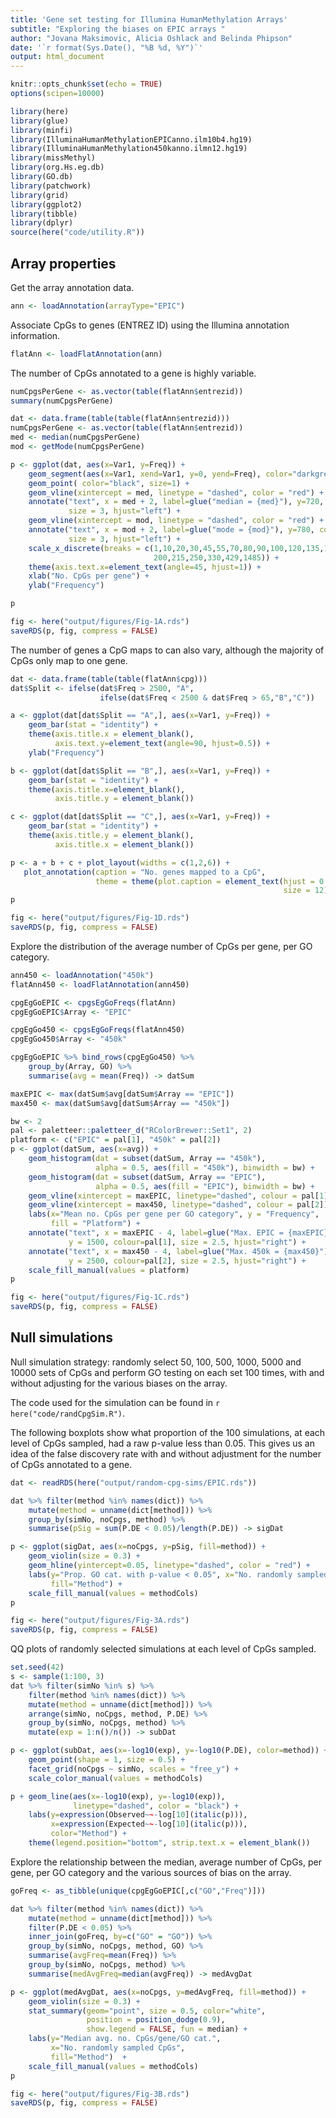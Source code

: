 ```yaml
---
title: 'Gene set testing for Illumina HumanMethylation Arrays'
subtitle: "Exploring the biases on EPIC arrays "
author: "Jovana Maksimovic, Alicia Oshlack and Belinda Phipson"
date: '`r format(Sys.Date(), "%B %d, %Y")`'
output: html_document
---
```


```r
knitr::opts_chunk$set(echo = TRUE)
options(scipen=10000)
```

```r
library(here)
library(glue)
library(minfi)
library(IlluminaHumanMethylationEPICanno.ilm10b4.hg19)
library(IlluminaHumanMethylation450kanno.ilmn12.hg19)
library(missMethyl)
library(org.Hs.eg.db)
library(GO.db)
library(patchwork)
library(grid)
library(ggplot2)
library(tibble)
library(dplyr)
source(here("code/utility.R"))
```

## Array properties

Get the array annotation data.

```r
ann <- loadAnnotation(arrayType="EPIC")
```

Associate CpGs to genes (ENTREZ ID) using the Illumina annotation information.

```r
flatAnn <- loadFlatAnnotation(ann)
```

The number of CpGs annotated to a gene is highly variable.

```r
numCpgsPerGene <- as.vector(table(flatAnn$entrezid))
summary(numCpgsPerGene)
```

```r
dat <- data.frame(table(table(flatAnn$entrezid)))
numCpgsPerGene <- as.vector(table(flatAnn$entrezid))
med <- median(numCpgsPerGene)
mod <- getMode(numCpgsPerGene)

p <- ggplot(dat, aes(x=Var1, y=Freq)) +
    geom_segment(aes(x=Var1, xend=Var1, y=0, yend=Freq), color="darkgrey") +
    geom_point( color="black", size=1) +
    geom_vline(xintercept = med, linetype = "dashed", color = "red") +
    annotate("text", x = med + 2, label=glue("median = {med}"), y=720, colour="red", 
             size = 3, hjust="left") +
    geom_vline(xintercept = mod, linetype = "dashed", color = "red") +
    annotate("text", x = mod + 2, label=glue("mode = {mod}"), y=780, colour="red", 
             size = 3, hjust="left") +
    scale_x_discrete(breaks = c(1,10,20,30,45,55,70,80,90,100,120,135,150,160,180,
                                200,215,250,330,429,1485)) +
    theme(axis.text.x=element_text(angle=45, hjust=1)) +
    xlab("No. CpGs per gene") +
    ylab("Frequency")

p
```

```r
fig <- here("output/figures/Fig-1A.rds")
saveRDS(p, fig, compress = FALSE)
```

The number of genes a CpG maps to can also vary, although the majority of CpGs only map to one gene.

```r
dat <- data.frame(table(table(flatAnn$cpg)))
dat$Split <- ifelse(dat$Freq > 2500, "A", 
                    ifelse(dat$Freq < 2500 & dat$Freq > 65,"B","C"))

a <- ggplot(dat[dat$Split == "A",], aes(x=Var1, y=Freq)) +
    geom_bar(stat = "identity") +
    theme(axis.title.x = element_blank(), 
          axis.text.y=element_text(angle=90, hjust=0.5)) +
    ylab("Frequency")

b <- ggplot(dat[dat$Split == "B",], aes(x=Var1, y=Freq)) +
    geom_bar(stat = "identity") +
    theme(axis.title.x=element_blank(),
          axis.title.y = element_blank())

c <- ggplot(dat[dat$Split == "C",], aes(x=Var1, y=Freq)) +
    geom_bar(stat = "identity") +
    theme(axis.title.y = element_blank(),
          axis.title.x = element_blank()) 

p <- a + b + c + plot_layout(widths = c(1,2,6)) + 
   plot_annotation(caption = "No. genes mapped to a CpG",
                   theme = theme(plot.caption = element_text(hjust = 0.5,
                                                             size = 12)))
p
```

```r
fig <- here("output/figures/Fig-1D.rds")
saveRDS(p, fig, compress = FALSE)
```

Explore the distribution of the average number of CpGs per gene, per GO category. 

```r
ann450 <- loadAnnotation("450k")
flatAnn450 <- loadFlatAnnotation(ann450)

cpgEgGoEPIC <- cpgsEgGoFreqs(flatAnn)
cpgEgGoEPIC$Array <- "EPIC"

cpgEgGo450 <- cpgsEgGoFreqs(flatAnn450)
cpgEgGo450$Array <- "450k"

cpgEgGoEPIC %>% bind_rows(cpgEgGo450) %>% 
    group_by(Array, GO) %>%
    summarise(avg = mean(Freq)) -> datSum

maxEPIC <- max(datSum$avg[datSum$Array == "EPIC"])
max450 <- max(datSum$avg[datSum$Array == "450k"])

bw <- 2
pal <- paletteer::paletteer_d("RColorBrewer::Set1", 2)
platform <- c("EPIC" = pal[1], "450k" = pal[2])
p <- ggplot(datSum, aes(x=avg)) +
    geom_histogram(dat = subset(datSum, Array == "450k"),
                   alpha = 0.5, aes(fill = "450k"), binwidth = bw) +
    geom_histogram(dat = subset(datSum, Array == "EPIC"),
                   alpha = 0.5, aes(fill = "EPIC"), binwidth = bw) +
    geom_vline(xintercept = maxEPIC, linetype="dashed", colour = pal[1]) +
    geom_vline(xintercept = max450, linetype="dashed", colour = pal[2]) +
    labs(x="Mean no. CpGs per gene per GO category", y = "Frequency",
         fill = "Platform") +
    annotate("text", x = maxEPIC - 4, label=glue("Max. EPIC = {maxEPIC}"),
             y = 1500, colour=pal[1], size = 2.5, hjust="right") +
    annotate("text", x = max450 - 4, label=glue("Max. 450k = {max450}"),
             y = 2500, colour=pal[2], size = 2.5, hjust="right") +
    scale_fill_manual(values = platform)
p
```

```r
fig <- here("output/figures/Fig-1C.rds")
saveRDS(p, fig, compress = FALSE)
```

## Null simulations

Null simulation strategy: randomly select 50, 100, 500, 1000, 5000 and 10000 sets of CpGs and perform GO testing on each set 100 times, with and without adjusting for the various biases on the array. 

The code used for the simulation can be found in `r here("code/randCpgSim.R")`.   

The following boxplots show what proportion of the 100 simulations, at each level of CpGs sampled, had a raw p-value less than 0.05. This gives us an idea of the false discovery rate with and without adjustment for the number of CpGs annotated to a gene.

```r
dat <- readRDS(here("output/random-cpg-sims/EPIC.rds"))

dat %>% filter(method %in% names(dict)) %>%
    mutate(method = unname(dict[method])) %>%
    group_by(simNo, noCpgs, method) %>% 
    summarise(pSig = sum(P.DE < 0.05)/length(P.DE)) -> sigDat

p <- ggplot(sigDat, aes(x=noCpgs, y=pSig, fill=method)) + 
    geom_violin(size = 0.3) +
    geom_hline(yintercept=0.05, linetype="dashed", color = "red") +
    labs(y="Prop. GO cat. with p-value < 0.05", x="No. randomly sampled CpGs",
         fill="Method") +
    scale_fill_manual(values = methodCols)
p
```

```r
fig <- here("output/figures/Fig-3A.rds")
saveRDS(p, fig, compress = FALSE)
```

QQ plots of randomly selected simulations at each level of CpGs sampled.

```r
set.seed(42)
s <- sample(1:100, 3)
dat %>% filter(simNo %in% s) %>%
    filter(method %in% names(dict)) %>%
    mutate(method = unname(dict[method])) %>%
    arrange(simNo, noCpgs, method, P.DE) %>%
    group_by(simNo, noCpgs, method) %>%
    mutate(exp = 1:n()/n()) -> subDat

p <- ggplot(subDat, aes(x=-log10(exp), y=-log10(P.DE), color=method)) + 
    geom_point(shape = 1, size = 0.5) + 
    facet_grid(noCpgs ~ simNo, scales = "free_y") +
    scale_color_manual(values = methodCols)

p + geom_line(aes(x=-log10(exp), y=-log10(exp)),
              linetype="dashed", color = "black") +
    labs(y=expression(Observed~~-log[10](italic(p))), 
         x=expression(Expected~~-log[10](italic(p))),
         color="Method") +
    theme(legend.position="bottom", strip.text.x = element_blank())
```

Explore the relationship between the median, average number of CpGs, per gene, per GO category and the various sources of bias on the array.

```r
goFreq <- as_tibble(unique(cpgEgGoEPIC[,c("GO","Freq")]))

dat %>% filter(method %in% names(dict)) %>%
    mutate(method = unname(dict[method])) %>% 
    filter(P.DE < 0.05) %>%
    inner_join(goFreq, by=c("GO" = "GO")) %>%
    group_by(simNo, noCpgs, method, GO) %>%
    summarise(avgFreq=mean(Freq)) %>% 
    group_by(simNo, noCpgs, method) %>%
    summarise(medAvgFreq=median(avgFreq)) -> medAvgDat

p <- ggplot(medAvgDat, aes(x=noCpgs, y=medAvgFreq, fill=method)) + 
    geom_violin(size = 0.3) + 
    stat_summary(geom="point", size = 0.5, color="white", 
                 position = position_dodge(0.9),
                 show.legend = FALSE, fun = median) +
    labs(y="Median avg. no. CpGs/gene/GO cat.", 
         x="No. randomly sampled CpGs",
         fill="Method")  +
    scale_fill_manual(values = methodCols)
p
```

```r
fig <- here("output/figures/Fig-3B.rds")
saveRDS(p, fig, compress = FALSE)
```



